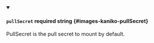 
<details className="config-field" data-expandable="false" open>
<summary>

#### `pullSecret` <span className="config-field-required" data-required="false">required</span> <span className="config-field-type">string</span> <span className="config-field-default"></span> <span className="config-field-enum"></span> {#images-kaniko-pullSecret}

PullSecret is the pull secret to mount by default.

</summary>



</details>
